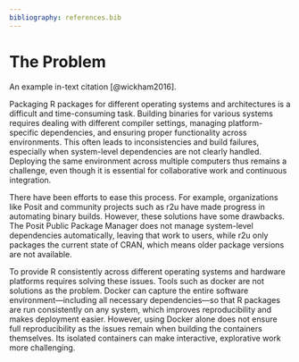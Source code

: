 ```yaml
---
bibliography: references.bib
---
```


# The Problem

```{=html}
<!--
Outlining the issue / weak point / problem to be solved by this proposal. This should be a compelling section that sets the reader up for the next section - the proposed solution!

It is important to cover:

 - [ ] What the problem is
 - [ ] Who it affects
 - [ ] Have there been previous attempts to resolve the problem
 - [ ] Why it should be tackled
-->
An example in-text citation [@wickham2016].

```

Packaging R packages for different operating systems and architectures
is a difficult and time-consuming task. Building binaries for various
systems requires dealing with different compiler settings, managing
platform-specific dependencies, and ensuring proper functionality
across environments. This often leads to inconsistencies and build
failures, especially when system-level dependencies are not clearly
handled. Deploying the same environment across multiple computers thus
remains a challenge, even though it is essential for collaborative work
and continuous integration.

There have been efforts to ease this process. For example, organizations
like Posit and community projects such as r2u have made progress
in automating binary builds. However, these solutions have some
drawbacks. The Posit Public Package Manager does not manage system-level
dependencies automatically, leaving that work to users, while r2u only
packages the current state of CRAN, which means older package versions
are not available.

To provide R consistently across different operating systems and
hardware platforms requires solving these issues. Tools such as docker
are not solutions as the problem. Docker can capture the entire software
environment—including all necessary dependencies—so that R packages
are run consistently on any system, which improves reproducibility and
makes deployment easier. However, using Docker alone does not ensure
full reproducibility as the issues remain when building the containers
themselves.  Its isolated containers can make interactive, explorative
work more challenging.
